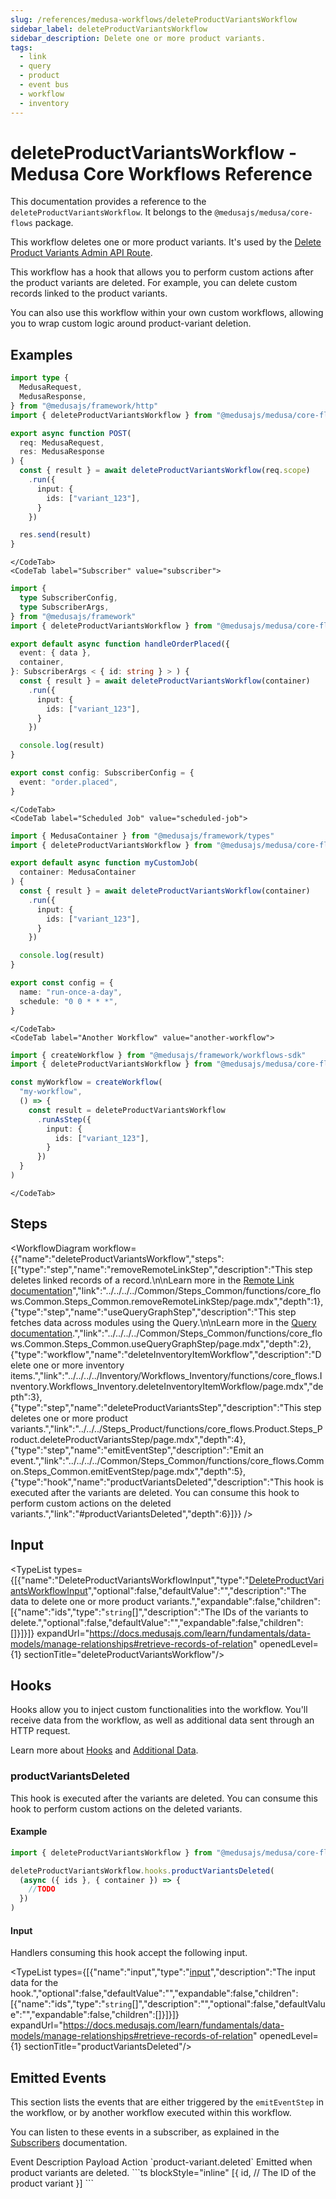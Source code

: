 ```yaml
---
slug: /references/medusa-workflows/deleteProductVariantsWorkflow
sidebar_label: deleteProductVariantsWorkflow
sidebar_description: Delete one or more product variants.
tags:
  - link
  - query
  - product
  - event bus
  - workflow
  - inventory
---
```



# deleteProductVariantsWorkflow - Medusa Core Workflows Reference

This documentation provides a reference to the `deleteProductVariantsWorkflow`. It belongs to the `@medusajs/medusa/core-flows` package.

This workflow deletes one or more product variants. It's used by the 
[Delete Product Variants Admin API Route](https://docs.medusajs.com/api/admin#products\_deleteproductsidvariantsvariant\_id).

This workflow has a hook that allows you to perform custom actions after the product variants are deleted. For example, 
you can delete custom records linked to the product variants.

You can also use this workflow within your own custom workflows, allowing you to wrap custom logic around product-variant deletion.

<SourceCodeLink link="https://github.com/medusajs/medusa/blob/4936315b2dc777fbaaf2869b16bf48602fc7e69b/packages/core/core-flows/src/product/workflows/delete-product-variants.ts#L54" />

## Examples

<CodeTabs group="workflow-exection">
    <CodeTab label="API Route" value="api-route">
    
```ts title="src/api/workflow/route.ts"
import type {
  MedusaRequest,
  MedusaResponse,
} from "@medusajs/framework/http"
import { deleteProductVariantsWorkflow } from "@medusajs/medusa/core-flows"

export async function POST(
  req: MedusaRequest,
  res: MedusaResponse
) {
  const { result } = await deleteProductVariantsWorkflow(req.scope)
    .run({
      input: {
        ids: ["variant_123"],
      }
    })

  res.send(result)
}
```

    </CodeTab>
    <CodeTab label="Subscriber" value="subscriber">
    
```ts title="src/subscribers/order-placed.ts"
import {
  type SubscriberConfig,
  type SubscriberArgs,
} from "@medusajs/framework"
import { deleteProductVariantsWorkflow } from "@medusajs/medusa/core-flows"

export default async function handleOrderPlaced({
  event: { data },
  container,
}: SubscriberArgs < { id: string } > ) {
  const { result } = await deleteProductVariantsWorkflow(container)
    .run({
      input: {
        ids: ["variant_123"],
      }
    })

  console.log(result)
}

export const config: SubscriberConfig = {
  event: "order.placed",
}
```

    </CodeTab>
    <CodeTab label="Scheduled Job" value="scheduled-job">
    
```ts title="src/jobs/message-daily.ts"
import { MedusaContainer } from "@medusajs/framework/types"
import { deleteProductVariantsWorkflow } from "@medusajs/medusa/core-flows"

export default async function myCustomJob(
  container: MedusaContainer
) {
  const { result } = await deleteProductVariantsWorkflow(container)
    .run({
      input: {
        ids: ["variant_123"],
      }
    })

  console.log(result)
}

export const config = {
  name: "run-once-a-day",
  schedule: "0 0 * * *",
}
```

    </CodeTab>
    <CodeTab label="Another Workflow" value="another-workflow">
    
```ts title="src/workflows/my-workflow.ts"
import { createWorkflow } from "@medusajs/framework/workflows-sdk"
import { deleteProductVariantsWorkflow } from "@medusajs/medusa/core-flows"

const myWorkflow = createWorkflow(
  "my-workflow",
  () => {
    const result = deleteProductVariantsWorkflow
      .runAsStep({
        input: {
          ids: ["variant_123"],
        }
      })
  }
)
```

    </CodeTab>
  </CodeTabs>

## Steps

<WorkflowDiagram workflow={{"name":"deleteProductVariantsWorkflow","steps":[{"type":"step","name":"removeRemoteLinkStep","description":"This step deletes linked records of a record.\n\nLearn more in the [Remote Link documentation](https://docs.medusajs.com/learn/fundamentals/module-links/remote-link#cascade-delete-linked-records)","link":"../../../../Common/Steps_Common/functions/core_flows.Common.Steps_Common.removeRemoteLinkStep/page.mdx","depth":1},{"type":"step","name":"useQueryGraphStep","description":"This step fetches data across modules using the Query.\n\nLearn more in the [Query documentation](https://docs.medusajs.com/learn/fundamentals/module-links/query).","link":"../../../../Common/Steps_Common/functions/core_flows.Common.Steps_Common.useQueryGraphStep/page.mdx","depth":2},{"type":"workflow","name":"deleteInventoryItemWorkflow","description":"Delete one or more inventory items.","link":"../../../../Inventory/Workflows_Inventory/functions/core_flows.Inventory.Workflows_Inventory.deleteInventoryItemWorkflow/page.mdx","depth":3},{"type":"step","name":"deleteProductVariantsStep","description":"This step deletes one or more product variants.","link":"../../../Steps_Product/functions/core_flows.Product.Steps_Product.deleteProductVariantsStep/page.mdx","depth":4},{"type":"step","name":"emitEventStep","description":"Emit an event.","link":"../../../../Common/Steps_Common/functions/core_flows.Common.Steps_Common.emitEventStep/page.mdx","depth":5},{"type":"hook","name":"productVariantsDeleted","description":"This hook is executed after the variants are deleted. You can consume this hook to perform custom actions on the deleted variants.","link":"#productVariantsDeleted","depth":6}]}} />

## Input

<TypeList types={[{"name":"DeleteProductVariantsWorkflowInput","type":"[DeleteProductVariantsWorkflowInput](../../../../types/core_flows.DeleteProductVariantsWorkflowInput/page.mdx)","optional":false,"defaultValue":"","description":"The data to delete one or more product variants.","expandable":false,"children":[{"name":"ids","type":"`string`[]","description":"The IDs of the variants to delete.","optional":false,"defaultValue":"","expandable":false,"children":[]}]}]} expandUrl="https://docs.medusajs.com/learn/fundamentals/data-models/manage-relationships#retrieve-records-of-relation" openedLevel={1} sectionTitle="deleteProductVariantsWorkflow"/>

## Hooks

Hooks allow you to inject custom functionalities into the workflow. You'll receive data from the workflow, as well as additional data sent through an HTTP request.

Learn more about [Hooks](https://docs.medusajs.com/learn/fundamentals/workflows/workflow-hooks) and [Additional Data](https://docs.medusajs.com/learn/fundamentals/api-routes/additional-data).

### productVariantsDeleted

This hook is executed after the variants are deleted. You can consume this hook to perform custom actions on the deleted variants.

#### Example

```ts
import { deleteProductVariantsWorkflow } from "@medusajs/medusa/core-flows"

deleteProductVariantsWorkflow.hooks.productVariantsDeleted(
  (async ({ ids }, { container }) => {
    //TODO
  })
)
```

#### Input

Handlers consuming this hook accept the following input.

<TypeList types={[{"name":"input","type":"[input](../../../core_flows.Product.Workflows_Product/page.mdx#__type-19)","description":"The input data for the hook.","optional":false,"defaultValue":"","expandable":false,"children":[{"name":"ids","type":"`string`[]","description":"","optional":false,"defaultValue":"","expandable":false,"children":[]}]}]} expandUrl="https://docs.medusajs.com/learn/fundamentals/data-models/manage-relationships#retrieve-records-of-relation" openedLevel={1} sectionTitle="productVariantsDeleted"/>

## Emitted Events

This section lists the events that are either triggered by the `emitEventStep` in the workflow, or by another workflow executed within this workflow.

You can listen to these events in a subscriber, as explained in the [Subscribers](https://docs.medusajs.com/learn/fundamentals/events-and-subscribers) documentation.

<Table>
  <Table.Header>
    <Table.Row>
      <Table.HeaderCell>
Event
</Table.HeaderCell>
      <Table.HeaderCell>
Description
</Table.HeaderCell>
      <Table.HeaderCell>
Payload
</Table.HeaderCell>
      <Table.HeaderCell>
Action
</Table.HeaderCell>
    </Table.Row>
  </Table.Header>
  <Table.Body>
    <Table.Row>
      <Table.Cell>
`product-variant.deleted`
</Table.Cell>
      <Table.Cell>
Emitted when product variants are deleted.
</Table.Cell>
      <Table.Cell>
```ts blockStyle="inline"
[{
  id, // The ID of the product variant
}]
```
</Table.Cell>
      <Table.Cell>
<CopyGeneratedSnippetButton tooltipText="Copy subscriber for event" type="subscriber" options={{
        event: "product-variant.deleted",
        payload: `\`\`\`ts
[{
  id, // The ID of the product variant
}]
\`\`\``
        }}/>
</Table.Cell>
    </Table.Row>
  </Table.Body>
</Table>
